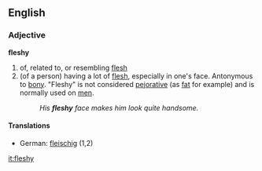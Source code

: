 ==English==
===Adjective===
'''fleshy'''
# of, related to, or resembling [[flesh]]
# (of a person) having a lot of [[flesh]], especially in one's face. Antonymous to [[bony]]. "Fleshy" is not considered [[pejorative]] (as [[fat]] for example) and is normally used on [[man|men]].
#:''His '''fleshy''' face makes him look quite handsome.''
====Translations====
*German: [[fleischig]] (1,2)

[[it:fleshy]]